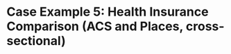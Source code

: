 # Case Example 5: Health Insurance Comparison (ACS and Places, cross-sectional) {#health-insurance-comparison}